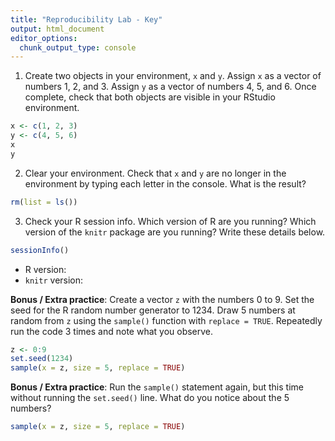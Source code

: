 ```yaml
---
title: "Reproducibility Lab - Key"
output: html_document
editor_options: 
  chunk_output_type: console
---
```


1. Create two objects in your environment, `x` and `y`. Assign `x` as a vector of numbers 1, 2, and 3. Assign `y` as a vector of numbers 4, 5, and 6. Once complete, check that both objects are visible in your RStudio environment.

```r
x <- c(1, 2, 3)
y <- c(4, 5, 6)
x
y
```

2. Clear your environment. Check that `x` and `y` are no longer in the environment by typing each letter in the console. What is the result?

```r
rm(list = ls())
```

3. Check your R session info. Which version of R are you running? Which version of the `knitr` package are you running? Write these details below.

```r
sessionInfo()
```

- R version:
- `knitr` version:

**Bonus / Extra practice**: Create a vector `z` with the numbers 0 to 9. Set the seed for the R random number generator to 1234. Draw 5 numbers at random from `z` using the `sample()` function with `replace = TRUE`. Repeatedly run the code 3 times and note what you observe.

```r
z <- 0:9
set.seed(1234)
sample(x = z, size = 5, replace = TRUE)
```

**Bonus / Extra practice**: Run the `sample()` statement again, but this time without running the `set.seed()` line. What do you notice about the 5 numbers?

```r
sample(x = z, size = 5, replace = TRUE)
```
